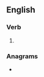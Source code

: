 ==English==

===Verb===
{{head|en|verb form}}

# {{present participle of|anodize|lang=en|nocat=1}}

===Anagrams===
* {{anagrams|en|a=adgiinnoz|Adonizing|adonizing}}